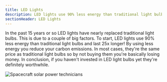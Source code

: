 ```yaml
---
title: LED Lights
description: LED lights use 90% less energy than traditional light bulbs
sectionHeader: LED Lights
---
```


In the past 15 years or so LED lights have nearly replaced traditional light bulbs. 
This is due to a couple of big factors. 
To start, LED lights use 90% less energy than traditional light bulbs and last 25x longer! By using less energy you reduce your carbon emissions. 
In most cases, they're the same price as traditional light bulbs so by not buying them you're basically losing money.
In conclusion, if you haven't invested in LED light bulbs yet they're definitely worthwhile.

<img src="/images/led_lights.avif" alt="Spacecraft solar power technicians"/>
